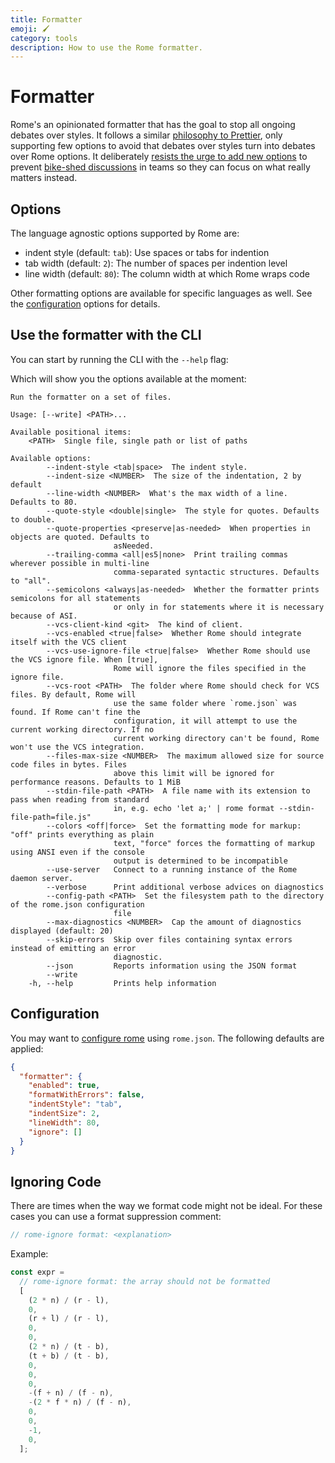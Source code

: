 ```yaml
---
title: Formatter
emoji: 🖌️
category: tools
description: How to use the Rome formatter.
---
```



# Formatter

Rome's an opinionated formatter that has the goal to stop all ongoing debates over styles. It follows a similar [philosophy to Prettier](https://prettier.io/docs/en/option-philosophy.html), only supporting
few options to avoid that debates over styles turn into debates over Rome options. It deliberately [resists the urge to add new options](https://github.com/prettier/prettier/issues/40) to prevent [bike-shed discussions](https://en.wikipedia.org/wiki/Law_of_triviality) in teams so they can focus on what really matters instead.

## Options

The language agnostic options supported by Rome are:

- indent style (default: `tab`): Use spaces or tabs for indention
- tab width (default: `2`): The number of spaces per indention level
- line width (default: `80`): The column width at which Rome wraps code

Other formatting options are available for specific languages as well.  See the [configuration](/configuration) options for details.

## Use the formatter with the CLI

You can start by running the CLI with the `--help` flag:

<PackageManagerRomeCommand command="format --help" />

Which will show you the options available at the moment:

```plaintext
Run the formatter on a set of files.

Usage: [--write] <PATH>...

Available positional items:
    <PATH>  Single file, single path or list of paths

Available options:
        --indent-style <tab|space>  The indent style.
        --indent-size <NUMBER>  The size of the indentation, 2 by default
        --line-width <NUMBER>  What's the max width of a line. Defaults to 80.
        --quote-style <double|single>  The style for quotes. Defaults to double.
        --quote-properties <preserve|as-needed>  When properties in objects are quoted. Defaults to
                       asNeeded.
        --trailing-comma <all|es5|none>  Print trailing commas wherever possible in multi-line
                       comma-separated syntactic structures. Defaults to "all".
        --semicolons <always|as-needed>  Whether the formatter prints semicolons for all statements
                       or only in for statements where it is necessary because of ASI.
        --vcs-client-kind <git>  The kind of client.
        --vcs-enabled <true|false>  Whether Rome should integrate itself with the VCS client
        --vcs-use-ignore-file <true|false>  Whether Rome should use the VCS ignore file. When [true],
                       Rome will ignore the files specified in the ignore file.
        --vcs-root <PATH>  The folder where Rome should check for VCS files. By default, Rome will
                       use the same folder where `rome.json` was found. If Rome can't fine the
                       configuration, it will attempt to use the current working directory. If no
                       current working directory can't be found, Rome won't use the VCS integration.
        --files-max-size <NUMBER>  The maximum allowed size for source code files in bytes. Files
                       above this limit will be ignored for performance reasons. Defaults to 1 MiB
        --stdin-file-path <PATH>  A file name with its extension to pass when reading from standard
                       in, e.g. echo 'let a;' | rome format --stdin-file-path=file.js"
        --colors <off|force>  Set the formatting mode for markup: "off" prints everything as plain
                       text, "force" forces the formatting of markup using ANSI even if the console
                       output is determined to be incompatible
        --use-server   Connect to a running instance of the Rome daemon server.
        --verbose      Print additional verbose advices on diagnostics
        --config-path <PATH>  Set the filesystem path to the directory of the rome.json configuration
                       file
        --max-diagnostics <NUMBER>  Cap the amount of diagnostics displayed (default: 20)
        --skip-errors  Skip over files containing syntax errors instead of emitting an error
                       diagnostic.
        --json         Reports information using the JSON format
        --write
    -h, --help         Prints help information
```

## Configuration

You may want to [configure rome](/configuration/#formatter) using `rome.json`. The following defaults are applied:

```json
{
  "formatter": {
    "enabled": true,
    "formatWithErrors": false,
    "indentStyle": "tab",
    "indentSize": 2,
    "lineWidth": 80,
    "ignore": []
  }
}
```

## Ignoring Code

There are times when the way we format code might not be ideal. For these cases you can use a format suppression comment:

```js
// rome-ignore format: <explanation>
```

Example:

```js
const expr =
  // rome-ignore format: the array should not be formatted
  [
    (2 * n) / (r - l),
    0,
    (r + l) / (r - l),
    0,
    0,
    (2 * n) / (t - b),
    (t + b) / (t - b),
    0,
    0,
    0,
    -(f + n) / (f - n),
    -(2 * f * n) / (f - n),
    0,
    0,
    -1,
    0,
  ];
```
